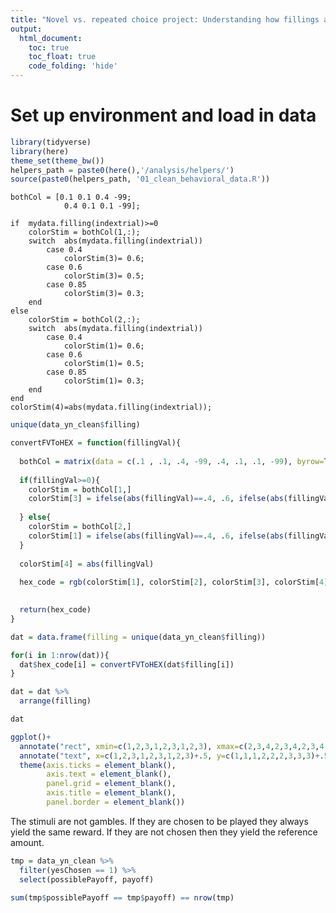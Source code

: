 ```yaml
---
title: "Novel vs. repeated choice project: Understanding how fillings are created for experimental stimuli"
output: 
  html_document:
    toc: true
    toc_float: true
    code_folding: 'hide'
---
```


# Set up environment and load in data

```r
library(tidyverse)
library(here)
theme_set(theme_bw())
helpers_path = paste0(here(),'/analysis/helpers/')
source(paste0(helpers_path, '01_clean_behavioral_data.R'))
```

```
bothCol = [0.1 0.1 0.4 -99;
            0.4 0.1 0.1 -99]; 

if  mydata.filling(indextrial)>=0
    colorStim = bothCol(1,:);
    switch  abs(mydata.filling(indextrial))
        case 0.4
            colorStim(3)= 0.6;
        case 0.6
            colorStim(3)= 0.5;
        case 0.85
            colorStim(3)= 0.3;
    end   
else
    colorStim = bothCol(2,:);
    switch  abs(mydata.filling(indextrial))
        case 0.4
            colorStim(1)= 0.6;
        case 0.6
            colorStim(1)= 0.5;
        case 0.85
            colorStim(1)= 0.3;
    end
end
colorStim(4)=abs(mydata.filling(indextrial));
```

```r
unique(data_yn_clean$filling)
```

```r
convertFVToHEX = function(fillingVal){
  
  bothCol = matrix(data = c(.1 , .1, .4, -99, .4, .1, .1, -99), byrow=T, nrow=2, ncol=4)
  
  if(fillingVal>=0){
    colorStim = bothCol[1,]
    colorStim[3] = ifelse(abs(fillingVal)==.4, .6, ifelse(abs(fillingVal)==.6,.5, ifelse(abs(fillingVal)==.85, .3, colorStim[3])))
    
  } else{
    colorStim = bothCol[2,]
    colorStim[1] = ifelse(abs(fillingVal)==.4, .6, ifelse(abs(fillingVal)==.6,.5, ifelse(abs(fillingVal)==.85, .3, colorStim[1])))
  }
  
  colorStim[4] = abs(fillingVal)
  
  hex_code = rgb(colorStim[1], colorStim[2], colorStim[3], colorStim[4])
  

  return(hex_code)
}
```

```r
dat = data.frame(filling = unique(data_yn_clean$filling))

for(i in 1:nrow(dat)){
  dat$hex_code[i] = convertFVToHEX(dat$filling[i])
}

dat = dat %>%
  arrange(filling)

dat
```

```r
ggplot()+
  annotate("rect", xmin=c(1,2,3,1,2,3,1,2,3), xmax=c(2,3,4,2,3,4,2,3,4), ymin=c(1,1,1,2,2,2,3,3,3) , ymax=c(2,2,2,3,3,3,4,4,4), fill=c(dat$hex_code))+
  annotate("text", x=c(1,2,3,1,2,3,1,2,3)+.5, y=c(1,1,1,2,2,2,3,3,3)+.5 , label=c(dat$filling))+
  theme(axis.ticks = element_blank(),
        axis.text = element_blank(),
        panel.grid = element_blank(),
        axis.title = element_blank(),
        panel.border = element_blank())
```

The stimuli are not gambles. If they are chosen to be played they always yield the same reward. If they are not chosen then they yield the reference amount.

```r
tmp = data_yn_clean %>%
  filter(yesChosen == 1) %>%
  select(possiblePayoff, payoff)

sum(tmp$possiblePayoff == tmp$payoff) == nrow(tmp)
```
